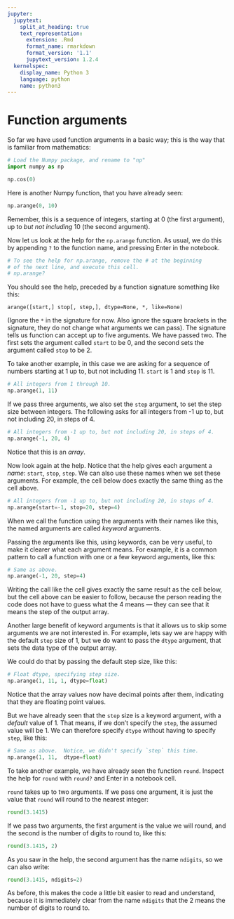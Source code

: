 ```yaml
---
jupyter:
  jupytext:
    split_at_heading: true
    text_representation:
      extension: .Rmd
      format_name: rmarkdown
      format_version: '1.1'
      jupytext_version: 1.2.4
  kernelspec:
    display_name: Python 3
    language: python
    name: python3
---
```


# Function arguments

So far we have used function arguments in a basic way; this is the way that is
familiar from mathematics:

```python
# Load the Numpy package, and rename to "np"
import numpy as np
```

```python
np.cos(0)
```

Here is another Numpy function, that you have already seen:

```python
np.arange(0, 10)
```

Remember, this is a sequence of integers, starting at 0 (the first argument),
up to *but not including* 10 (the second argument).

Now let us look at the help for the `np.arange` function.  As usual, we do this
by appending `?` to the function name, and pressing Enter in the notebook.

```python
# To see the help for np.arange, remove the # at the beginning
# of the next line, and execute this cell.
# np.arange?
```

You should see the help, preceded by a function signature something like this:

```
arange([start,] stop[, step,], dtype=None, *, like=None)
```

(Ignore the `*` in the signature for now. Also ignore the square brackets in
the signature, they do not change what arguments we can pass).  The signature
tells us function can accept up to five arguments. We have passed two. The
first sets the argument called `start` to be 0, and the second sets the
argument called `stop` to be 2.

To take another example, in this case we are asking for a sequence of numbers
starting at 1 up to, but not including 11. `start` is 1 and `stop` is 11.


```python
# All integers from 1 through 10.
np.arange(1, 11)
```

If we pass three arguments, we also set the `step` argument, to set the step
size between integers. The following asks for all integers from -1 up to, but
not including 20, in steps of 4.

```python
# All integers from -1 up to, but not including 20, in steps of 4.
np.arange(-1, 20, 4)
```

Notice that this is an *array*.

Now look again at the help.  Notice that the help gives each argument a *name*:
`start`, `stop`, `step`.  We can also use these names when we set these
arguments.  For example, the cell below does exactly the same thing as the cell
above.

```python
# All integers from -1 up to, but not including 20, in steps of 4.
np.arange(start=-1, stop=20, step=4)
```

When we call the function using the arguments with their names like this, the
named arguments are called *keyword* arguments.


Passing the arguments like this, using keywords, can be very useful, to make it
clearer what each argument means.   For example, it is a common pattern to call
a function with one or a few keyword arguments, like this:

```python
# Same as above.
np.arange(-1, 20, step=4)
```

Writing the call like the cell gives exactly the same result as the cell below,
but the cell above can be easier to follow, because the person reading the code
does not have to guess what the 4 means — they can see that it means the step
of the output array.

Another large benefit of keyword arguments is that it allows us to skip some
arguments we are not interested in.  For example, lets say we are happy with
the default `step` size of 1, but we do want to pass the `dtype` argument, that
sets the data type of the output array.

We could do that by passing the default step size, like this:

```python
# Float dtype, specifying step size.
np.arange(1, 11, 1, dtype=float)
```

Notice that the array values now have decimal points after them, indicating
that they are floating point values.

But we have already seen that the `step` size is a keyword argument, with a
*default* value of 1.  That means, if we don't specify the `step`, the assumed
value will be 1.   We can therefore specify `dtype` without having to specify
`step`, like this:

```python
# Same as above.  Notice, we didn't specify `step` this time.
np.arange(1, 11,  dtype=float)
```

To take another example, we have already seen the function `round`.  Inspect
the help for `round` with `round?` and Enter in a notebook cell.

`round` takes up to two arguments.  If we pass one argument, it is just the
value that `round` will round to the nearest integer:

```python
round(3.1415)
```

If we pass two arguments, the first argument is the value we will round, and
the second is the number of digits to round to, like this:

```python
round(3.1415, 2)
```

As you saw in the help, the second argument has the name `ndigits`, so we can
also write:

```python
round(3.1415, ndigits=2)
```

As before, this makes the code a little bit easier to read and understand,
because it is immediately clear from the name `ndigits` that the 2 means the
number of digits to round to.
